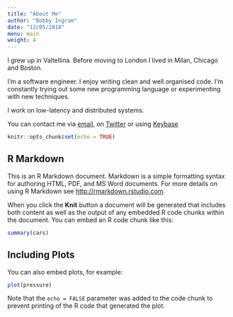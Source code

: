 ```yaml
---
title: "About Me"
author: "Bobby Ingram"
date: "12/05/2018"
menu: main
weight: 4
---
```

I grew up in Valtellina. Before moving to London I lived in Milan, Chicago and Boston.

I'm a software engineer. I enjoy writing clean and well organised code. I'm constantly trying out some new programming language or experimenting with new techniques.

I work on low-latency and distributed systems.

You can contact me via [email](mailto:mariosangiorgio@gmail.com), on [Twitter](https://twitter.com/mariosangiorgio) or using [Keybase](https://keybase.io/mariosangiorgio)

```r
knitr::opts_chunk$set(echo = TRUE)
```

## R Markdown

This is an R Markdown document. Markdown is a simple formatting syntax for authoring HTML, PDF, and MS Word documents. For more details on using R Markdown see <http://rmarkdown.rstudio.com>.

When you click the **Knit** button a document will be generated that includes both content as well as the output of any embedded R code chunks within the document. You can embed an R code chunk like this:

```r
summary(cars)
```

## Including Plots

You can also embed plots, for example:

```r
plot(pressure)
```

Note that the `echo = FALSE` parameter was added to the code chunk to prevent printing of the R code that generated the plot.
